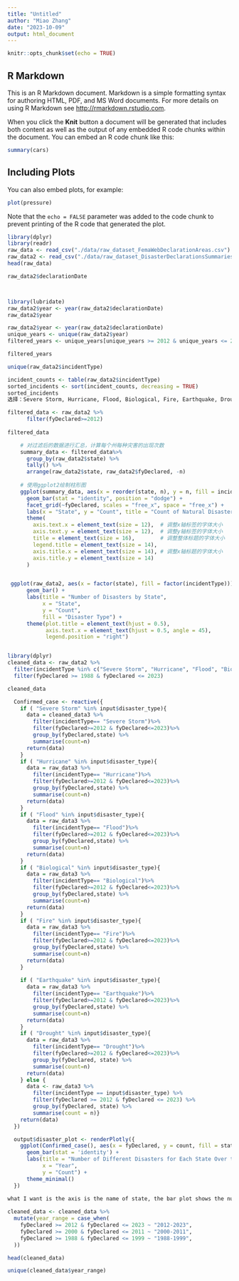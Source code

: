 ```yaml
---
title: "Untitled"
author: "Miao Zhang"
date: "2023-10-09"
output: html_document
---
```


```r
knitr::opts_chunk$set(echo = TRUE)
```

## R Markdown

This is an R Markdown document. Markdown is a simple formatting syntax for authoring HTML, PDF, and MS Word documents. For more details on using R Markdown see <http://rmarkdown.rstudio.com>.

When you click the **Knit** button a document will be generated that includes both content as well as the output of any embedded R code chunks within the document. You can embed an R code chunk like this:

```r
summary(cars)
```

## Including Plots

You can also embed plots, for example:

```r
plot(pressure)
```

Note that the `echo = FALSE` parameter was added to the code chunk to prevent printing of the R code that generated the plot.

```r
library(dplyr)
library(readr)
raw_data <- read_csv("./data/raw_dataset_FemaWebDeclarationAreas.csv") %>% filter_all(all_vars(!is.na(.)))
raw_data2 <- read_csv("./data/raw_dataset_DisasterDeclarationsSummaries.csv")
head(raw_data)


```
```r
raw_data2$declarationDate




```



```r
library(lubridate)
raw_data2$year <- year(raw_data2$declarationDate)
raw_data2$year

```


```r
raw_data2$year <- year(raw_data2$declarationDate)
unique_years <- unique(raw_data2$year)
filtered_years <- unique_years[unique_years >= 2012 & unique_years <= 2023]

filtered_years

```

```r
unique(raw_data2$incidentType)


```
```r
incident_counts <- table(raw_data2$incidentType)
sorted_incidents <- sort(incident_counts, decreasing = TRUE)
sorted_incidents
选择：Severe Storm, Hurricane, Flood, Biological, Fire, Earthquake, Drought
```



```r
filtered_data <- raw_data2 %>%
      filter(fyDeclared>=2012)
    
filtered_data
```

```r
    # 对过滤后的数据进行汇总，计算每个州每种灾害的出现次数
    summary_data <- filtered_data%>%
      group_by(raw_data2$state) %>%
      tally() %>%
      arrange(raw_data2$state, raw_data2$fyDeclared, -n)
    
    # 使用ggplot2绘制柱形图
    ggplot(summary_data, aes(x = reorder(state, n), y = n, fill = incidentType)) +
      geom_bar(stat = "identity", position = "dodge") +
      facet_grid(~fyDeclared, scales = "free_x", space = "free_x") +
      labs(x = "State", y = "Count", title = "Count of Natural Disasters by State and Type") + 
      theme(
        axis.text.x = element_text(size = 12),  # 调整x轴标签的字体大小
        axis.text.y = element_text(size = 12),  # 调整y轴标签的字体大小
        title = element_text(size = 16),        # 调整整体标题的字体大小
        legend.title = element_text(size = 14),
        axis.title.x = element_text(size = 14), # 调整x轴标题的字体大小
        axis.title.y = element_text(size = 14)
      ) 



```
```r
 ggplot(raw_data2, aes(x = factor(state), fill = factor(incidentType))) +
      geom_bar() +
      labs(title = "Number of Disasters by State",
           x = "State",
           y = "Count",
           fill = "Disaster Type") +
      theme(plot.title = element_text(hjust = 0.5),
            axis.text.x = element_text(hjust = 0.5, angle = 45),
            legend.position = "right")



```

```r
library(dplyr)
cleaned_data <- raw_data2 %>%
  filter(incidentType %in% c("Severe Storm", "Hurricane", "Flood", "Biological", "Fire", "Earthquake", "Drought")) %>%
  filter(fyDeclared >= 1988 & fyDeclared <= 2023)

cleaned_data
```


```r



 
  
  Confirmed_case <- reactive({
    if ( "Severe Storm" %in% input$disaster_type){
      data = cleaned_data3 %>% 
        filter(incidentType== "Severe Storm")%>%
        filter(fyDeclared>=2012 & fyDeclared<=2023)%>% 
        group_by(fyDeclared,state) %>%
        summarise(count=n)
      return(data)
    }
    if ( "Hurricane" %in% input$disaster_type){
      data = raw_data3 %>% 
        filter(incidentType== "Hurricane")%>%
        filter(fyDeclared>=2012 & fyDeclared<=2023)%>%
        group_by(fyDeclared,state) %>%
        summarise(count=n)
      return(data)
    }
    if ( "Flood" %in% input$disaster_type){
      data = raw_data3 %>% 
        filter(incidentType== "Flood")%>%
        filter(fyDeclared>=2012 & fyDeclared<=2023)%>% 
        group_by(fyDeclared,state) %>%
        summarise(count=n)
      return(data)
    }
    if ( "Biological" %in% input$disaster_type){
      data = raw_data3 %>% 
        filter(incidentType== "Biological")%>%
        filter(fyDeclared>=2012 & fyDeclared<=2023)%>%
        group_by(fyDeclared,state) %>%
        summarise(count=n)
      return(data)
    }
    if ( "Fire" %in% input$disaster_type){
      data = raw_data3 %>% 
        filter(incidentType== "Fire")%>%
        filter(fyDeclared>=2012 & fyDeclared<=2023)%>%
        group_by(fyDeclared,state) %>%
        summarise(count=n)
      return(data)
    }
    
    if ( "Earthquake" %in% input$disaster_type){
      data = raw_data3 %>% 
        filter(incidentType== "Earthquake")%>%
        filter(fyDeclared>=2012 & fyDeclared<=2023)%>% 
        group_by(fyDeclared,state) %>%
        summarise(count=n)
      return(data)
    }
    if ( "Drought" %in% input$disaster_type){
      data = raw_data3 %>% 
        filter(incidentType== "Drought")%>%
        filter(fyDeclared>=2012 & fyDeclared<=2023)%>% 
        group_by(fyDeclared, state) %>%
        summarise(count=n)
      return(data)
    } else {
      data <- raw_data3 %>% 
        filter(incidentType == input$disaster_type) %>%
        filter(fyDeclared >= 2012 & fyDeclared <= 2023) %>%
        group_by(fyDeclared, state) %>%
        summarise(count = n)}  
    return(data)  
  })

  output$disaster_plot <- renderPlotly({
    ggplot(Confirmed_case(), aes(x = fyDeclared, y = count, fill = state)) +
      geom_bar(stat = 'identity') +
      labs(title = "Number of Different Disasters for Each State Over the Years",
           x = "Year",
           y = "Count") +
      theme_minimal()
  })
  
what I want is the axis is the name of state, the bar plot shows the number of disasters of state. In the app, when I choose "2012", "Severe Storm",  it will show a barplot that the axis is state, each bar represent the number of severe storm 

```




```r

cleaned_data <- cleaned_data %>%
  mutate(year_range = case_when(
    fyDeclared >= 2012 & fyDeclared <= 2023 ~ "2012-2023",
    fyDeclared >= 2000 & fyDeclared <= 2011 ~ "2000-2011",
    fyDeclared >= 1988 & fyDeclared <= 1999 ~ "1988-1999",
  ))

head(cleaned_data)

```
```r
unique(cleaned_data$year_range)


```


